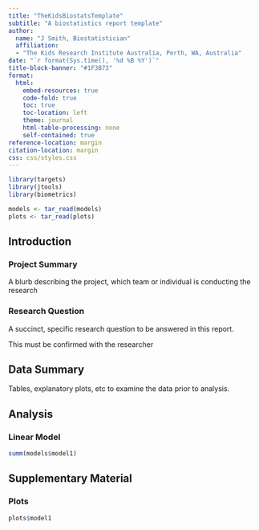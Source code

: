 ```yaml
---
title: "TheKidsBiostatsTemplate"
subtitle: "A biostatistics report template"
author:
  name: "J Smith, Biostatistician"
  affiliation:
  - "The Kids Research Institute Australia, Perth, WA, Australia"
date: "`r format(Sys.time(), '%d %B %Y')`"
title-block-banner: "#1F3B73"
format:
  html:
    embed-resources: true
    code-fold: true
    toc: true
    toc-location: left
    theme: journal
    html-table-processing: none
    self-contained: true
reference-location: margin 
citation-location: margin 
css: css/styles.css
---
```


```r
library(targets)
library(jtools)
library(biometrics)

models <- tar_read(models)
plots <- tar_read(plots)


```

## Introduction

### Project Summary

A blurb describing the project, which team or individual is conducting the 
research

### Research Question

A succinct, specific research question to be answered in this report. 

::: callout-important
This must be confirmed with the researcher
:::

## Data Summary

Tables, explanatory plots, etc to examine the data prior to analysis. 

## Analysis

### Linear Model

```r
summ(models$model1)
```

## Supplementary Material

### Plots

```r
plots$model1
```




